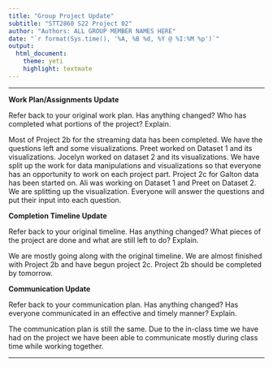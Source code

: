 ```yaml
---
title: "Group Project Update"
subtitle: "STT2860 S22 Project 02"
author: "Authors: ALL GROUP MEMBER NAMES HERE"
date: "`r format(Sys.time(), '%A, %B %d, %Y @ %I:%M %p')`"
output: 
  html_document: 
    theme: yeti
    highlight: textmate
---
```

***

**Work Plan/Assignments Update**

Refer back to your original work plan. Has anything changed? Who has completed what portions of the project? Explain.

Most of Project 2b for the streaming data has been completed. We have the questions left and some visualizations. Preet worked on Dataset 1 and its visualizations. Jocelyn worked on dataset 2 and its visualizations. We have split up the work for data manipulations and visualizations so that everyone has an opportunity to work on each project part. Project 2c for Galton data has been started on. Ali was working on Dataset 1 and Preet on Dataset 2. We are splitting up the visualization. Everyone will answer the questions and put their input into each question.

**Completion Timeline Update**

Refer back to your original timeline. Has anything changed? What pieces of the project are done and what are still left to do? Explain.

We are mostly going along with the original timeline. We are almost finished with Project 2b and have begun project 2c. Project 2b should be completed by tomorrow. 

**Communication Update**

Refer back to your communication plan. Has anything changed? Has everyone communicated in an effective and timely manner? Explain.

The communication plan is still the same. Due to the in-class time we have had on the project we have been able to communicate mostly during class time while working together. 

***
